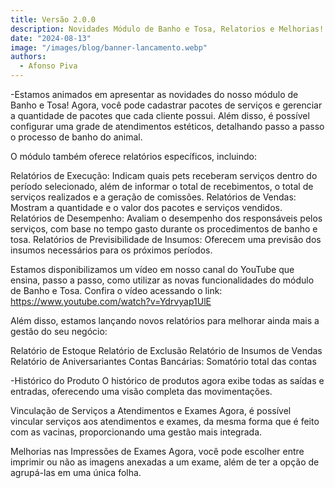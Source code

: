 ```yaml
---
title: Versão 2.0.0
description: Novidades Módulo de Banho e Tosa, Relatorios e Melhorias!
date: "2024-08-13"
image: "/images/blog/banner-lancamento.webp"
authors:
  - Afonso Piva
---
```


-Estamos animados em apresentar as novidades do nosso módulo de Banho e Tosa! Agora, você pode cadastrar pacotes de serviços e gerenciar a quantidade de pacotes que cada cliente possui. Além disso, é possível configurar uma grade de atendimentos estéticos, detalhando passo a passo o processo de banho do animal.

O módulo também oferece relatórios específicos, incluindo:

Relatórios de Execução: Indicam quais pets receberam serviços dentro do período selecionado, além de informar o total de recebimentos, o total de serviços realizados e a geração de comissões.
Relatórios de Vendas: Mostram a quantidade e o valor dos pacotes e serviços vendidos.
Relatórios de Desempenho: Avaliam o desempenho dos responsáveis pelos serviços, com base no tempo gasto durante os procedimentos de banho e tosa.
Relatórios de Previsibilidade de Insumos: Oferecem uma previsão dos insumos necessários para os próximos períodos.

Estamos disponibilizamos um vídeo em nosso canal do YouTube que ensina, passo a passo, como utilizar as novas funcionalidades do módulo de Banho e Tosa. Confira o vídeo acessando o link: https://www.youtube.com/watch?v=Ydrvyap1UlE

Além disso, estamos lançando novos relatórios para melhorar ainda mais a gestão do seu negócio:

Relatório de Estoque
Relatório de Exclusão
Relatório de Insumos de Vendas
Relatório de Aniversariantes
Contas Bancárias: Somatório total das contas

-Histórico do Produto
O histórico de produtos agora exibe todas as saídas e entradas, oferecendo uma visão completa das movimentações.

Vinculação de Serviços a Atendimentos e Exames
Agora, é possível vincular serviços aos atendimentos e exames, da mesma forma que é feito com as vacinas, proporcionando uma gestão mais integrada.

Melhorias nas Impressões de Exames
Agora, você pode escolher entre imprimir ou não as imagens anexadas a um exame, além de ter a opção de agrupá-las em uma única folha.